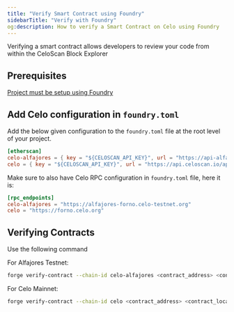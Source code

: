 ```yaml
---
title: "Verify Smart Contract using Foundry"
sidebarTitle: "Verify with Foundry"
og:description: How to verify a Smart Contract on Celo using Foundry
---
```


Verifying a smart contract allows developers to review your code from within the CeloScan Block Explorer

## Prerequisites

[Project must be setup using Foundry](/developer/deploy/foundry)

## Add Celo configuration in `foundry.toml`

Add the below given configuration to the `foundry.toml` file at the root level of your project.

```toml
[etherscan]
celo-alfajores = { key = "${CELOSCAN_API_KEY}", url = "https://api-alfajores.celoscan.io/api"}
celo = { key = "${CELOSCAN_API_KEY}", url = "https://api.celoscan.io/api"}
```

Make sure to also have Celo RPC configuration in `foundry.toml` file, here it is:

```toml
[rpc_endpoints]
celo-alfajores = "https://alfajores-forno.celo-testnet.org"
celo = "https://forno.celo.org"
```

## Verifying Contracts

Use the following command

For Alfajores Testnet:

```bash
forge verify-contract --chain-id celo-alfajores <contract_address> <contract_location> --watch
```

For Celo Mainnet:

```bash
forge verify-contract --chain-id celo <contract_address> <contract_location> --watch
```